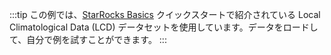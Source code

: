 :::tip
この例では、[StarRocks Basics](../../quick_start/shared-nothing.md) クイックスタートで紹介されている Local Climatological Data (LCD) データセットを使用しています。データをロードして、自分で例を試すことができます。
:::